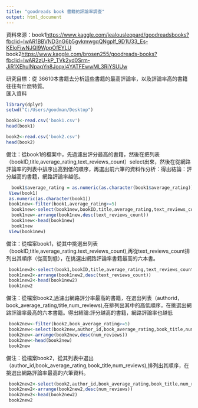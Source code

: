 ---
title: "goodreads book 書籍的評論率調查"
output: html_document
---

資料來源：book1<https://www.kaggle.com/jealousleopard/goodreadsbooks?fbclid=IwAR1BBVND3nG6b5gvkmwgqQNgplf_9D1U33_Es-KEloFiwNJQI9WppOfEYLU>
          book2<https://www.kaggle.com/brosen255/goodreads-books?fbclid=IwAR2zU-kP_TVk2yd0Srm-JiR1XEhuINpaqYn8Joqxj4YATFEwwML3RiYSUUw>

研究目標：從  36610本書籍去分析這些書籍的最高評論率，以及評論率高的書籍往往有什麽特質。        
匯入資料
```{r}
library(dplyr)
setwd("C:/Users/goodman/Desktop")

book1<-read.csv('book1.csv')
head(book1)

book2<-read.csv('book2.csv')
head(book2)

```


備注：從book1的檔案中，先過濾出評分最高的書籍，然後在把列表（bookID,title,average_rating,text_reviews_count）select出來，然後在從網路評論率的列表中排序出高到低的順序，再選出前六筆的資料作分析：得出結論：評分越高的書籍，網路評論率越低。
```{r}
  book1$average_rating = as.numeric(as.character(book1$average_rating))
 View(book1)
 as.numeric(as.character(book1))
 book1new<-filter(book1,average_rating>=5)
  book1new<-select(book1new,bookID,title,average_rating,text_reviews_count)
  book1new<-arrange(book1new,desc(text_reviews_count))
  book1new<-head(book1new)
  book1new
 View(book1new)
```

備注：從檔案book1，從其中挑選出列表（bookID,title,average_rating.text_reviews_count),再從text_reviews_count排列出其順序（從高到低），在挑選出網路評論率書籍最高的六本書。
```{r}
 book1new2<-select(book1,bookID,title,average_rating,text_reviews_count)
 book1new2<-arrange(book1new2,desc(text_reviews_count))
 book1new2<-head(book1new2)
 book1new2
```
 
備注：從檔案book2,過濾出網路評分率最高的書籍，在選出列表（authorid，book_average_rating,title,num_reviews),在排列出其中的高低順序，在挑選出網路評論率最高的六本書籍。得出結論:評分越高的書籍，網路評論率也越低
```{r}
 book2new<-filter(book2,book_average_rating>=5)
 book2new<-select(book2new,author_id,book_average_rating,book_title,num_reviews)
 book2new<-arrange(book2new,desc(num_reviews))
 book2new<-head(book2new)
 book2new
```
備注：從檔案book2，從其列表中選出（author_id,book_average_rating,book_title,num_reviews),排列出其順序，在挑選出網路評論率最高的六筆資料。
```{r}
 book2new2<-select(book2,author_id,book_average_rating,book_title,num_reviews)
 book2new2<-arrange(book2new2,desc(num_reviews))
 book2new2<-head(book2new2)
 book2new2
```

 

 
